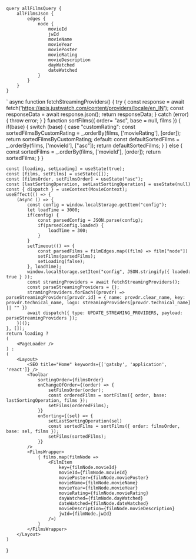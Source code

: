 

	query allFilmsQuery {
		allFilmsJson {
			edges {
				node {
					movieId
					jwId
					movieName
					movieYear
					moviePoster
					movieRating
					movieDescription
					dayWatched
					dateWatched
				}
			}
		}
	}
`
async function fetchStreamingProviders() {
	try {
		const response = await fetch('https://apis.justwatch.com/content/providers/locale/en_IN');
		const responseData = await response.json();
		return responseData;
	} catch (error) {
		throw error;
	}
}
function sortFilms({ order= "asc", base = null, films }) {
	if(base) {
		switch (base) {
			case "customRating":
				const sortedFilmsByCustomRating = _.orderBy(films, ['movieRating'], [order]);
				return sortedFilmsByCustomRating;
			default:
				const defaultSortedFilms = _.orderBy(films, ['movieId'], ["asc"]);
				return defaultSortedFilms;
		}
	} else {
		const sortedFilms = _.orderBy(films, ['movieId'], [order]);
		return sortedFilms;
	}
}

	const [loading, setLoading] = useState(true);
	const [films, setFilms] = useState([]);
	const [filmsOrder, setFilmsOrder] = useState("asc");
	const [lastSortingOperation, setLastSortingOperation] = useState(null)
	const { dispatch } = useContext(MovieContext);
	useEffect(() => {
		(async () => {
			const config = window.localStorage.getItem("config");
			let loadTime = 3000;
			if(config) {
				const parsedConfig = JSON.parse(config);
				if(parsedConfig.loaded) {
					loadTime = 300;
				}
			}
			setTimeout(() => {
				const parsedFilms = filmEdges.map((film) => film["node"])
				setFilms(parsedFilms);
				setLoading(false);
			}, loadTime);
			window.localStorage.setItem("config", JSON.stringify({ loaded: true } ));
			const stramingProviders = await fetchStreamingProviders();
			const parseStreamingProviders = {};
			stramingProviders.forEach((provdr) => parseStreamingProviders[provdr.id] = { name: provdr.clear_name, key: provdr.technical_name, logo: streamingProviders[provdr.technical_name] || "" })
			await dispatch({ type: UPDATE_STREAMING_PROVIDERS, payload: parseStreamingProviders });
		})();
	}, []);
	return loading ?
	(
		<PageLoader />
	) :
	(
		<Layout>
			<SEO title="Home" keywords={['gatsby', 'application', 'react']} />
			<Toolbar
				sortingOrder={filmsOrder}
				onChangeOfOrder={(order) => {
					setFilmsOrder(order);
					const orderedFilms = sortFilms({ order, base: lastSortingOperation, films });
					setFilms(orderedFilms);
				}}
				onSorting={(sel) => {
					setLastSortingOperation(sel)
					const sortedFilms = sortFilms({ order: filmsOrder, base: sel, films });
					setFilms(sortedFilms);
				}}
			/>
			<FilmsWrapper>
				{ films.map(filmNode => 
					<FilmItem 
						key={filmNode.movieId}
						movieId={filmNode.movieId}
						moviePoster={filmNode.moviePoster}
						movieName={filmNode.movieName}
						movieYear={filmNode.movieYear}
						movieRating={filmNode.movieRating}
						dayWatched={filmNode.dayWatched}
						dateWatched={filmNode.dateWatched}
						movieDescription={filmNode.movieDescription}
						jwId={filmNode.jwId}
					/>)
				}
			</FilmsWrapper>
		</Layout>
	)
}